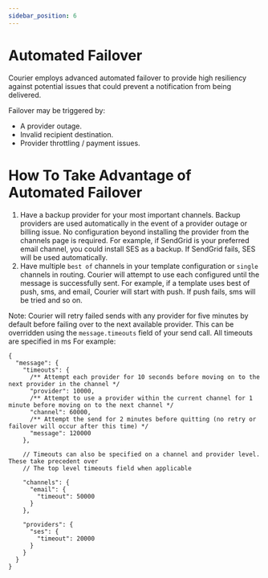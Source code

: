 ```yaml
---
sidebar_position: 6
---
```


# Automated Failover

Courier employs advanced automated failover to provide high resiliency against potential issues
that could prevent a notification from being delivered.

Failover may be triggered by:

- A provider outage.
- Invalid recipient destination.
- Provider throttling / payment issues.

# How To Take Advantage of Automated Failover

1. Have a backup provider for your most important channels. Backup providers are used automatically
   in the event of a provider outage or billing issue. No configuration beyond installing the provider
   from the channels page is required. For example, if SendGrid is your preferred email channel,
   you could install SES as a backup. If SendGrid fails, SES will be used automatically.
2. Have multiple `best of` channels in your template configuration or `single` channels in routing.
   Courier will attempt to use each configured until the message is successfully sent. For example,
   if a template uses best of push, sms, and email, Courier will start with push. If push fails, sms
   will be tried and so on.

Note: Courier will retry failed sends with any provider for five minutes by default before failing
over to the next available provider. This can be overridden using the `message.timeouts` field of
your send call. All timeouts are specified in ms For example:

```jsonc
{
  "message": {
    "timeouts": {
      /** Attempt each provider for 10 seconds before moving on to the next provider in the channel */
      "provider": 10000,
      /** Attempt to use a provider within the current channel for 1 minute before moving on to the next channel */
      "channel": 60000,
      /** Attempt the send for 2 minutes before quitting (no retry or failover will occur after this time) */
      "message": 120000
    },

    // Timeouts can also be specified on a channel and provider level. These take precedent over
    // The top level timeouts field when applicable

    "channels": {
      "email": {
        "timeout": 50000
      }
    },

    "providers": {
      "ses": {
        "timeout": 20000
      }
    }
  }
}
```
